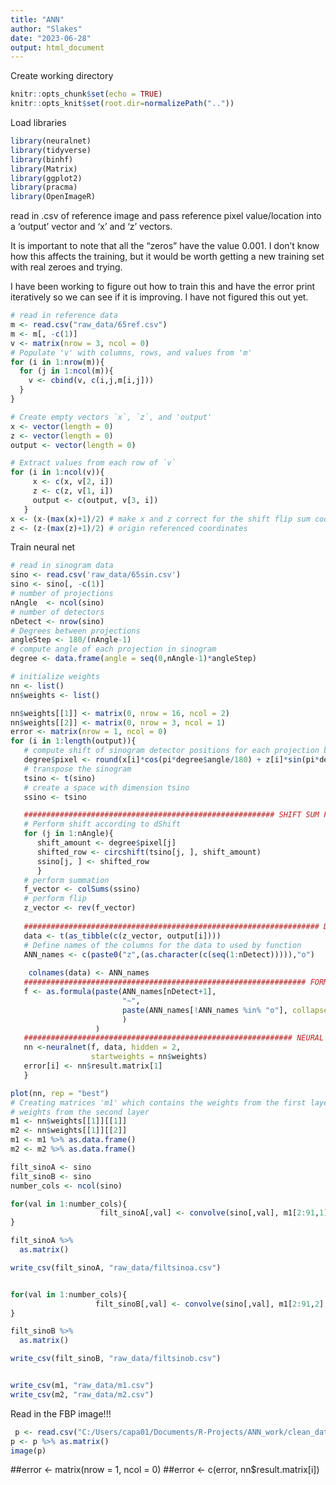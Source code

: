 ```yaml
---
title: "ANN"
author: "Slakes"
date: "2023-06-28"
output: html_document
---
```


Create working directory
```r
knitr::opts_chunk$set(echo = TRUE)
knitr::opts_knit$set(root.dir=normalizePath(".."))
```



Load libraries
```r
library(neuralnet)
library(tidyverse)
library(binhf)
library(Matrix)
library(ggplot2)
library(pracma)
library(OpenImageR)
```

read in .csv of reference image and pass reference pixel value/location into a 'output' vector and 'x' and 'z' vectors. 

It is important to note that all the "zeros" have the value 0.001. I don't know how this affects the training, but it would be worth getting a new training set with real zeroes and trying. 

I have been working to figure out how to train this and have the error print iteratively so we can see if it is improving. I have not figured this out yet.
```r
# read in reference data
m <- read.csv("raw_data/65ref.csv")
m <- m[, -c(1)]
v <- matrix(nrow = 3, ncol = 0)
# Populate 'v' with columns, rows, and values from 'm'
for (i in 1:nrow(m)){
  for (j in 1:ncol(m)){
    v <- cbind(v, c(i,j,m[i,j]))
  }
}

# Create empty vectors `x`, `z`, and 'output'
x <- vector(length = 0) 
z <- vector(length = 0)
output <- vector(length = 0)

# Extract values from each row of `v`
for (i in 1:ncol(v)){ 
     x <- c(x, v[2, i])
     z <- c(z, v[1, i])
     output <- c(output, v[3, i]) 
   }
x <- (x-(max(x)+1)/2) # make x and z correct for the shift flip sum code
z <- (z-(max(z)+1)/2) # origin referenced coordinates
```



Train neural net
```r
# read in sinogram data
sino <- read.csv('raw_data/65sin.csv')
sino <- sino[, -c(1)]
# number of projections
nAngle  <- ncol(sino)
# number of detectors
nDetect <- nrow(sino)
# Degrees between projections
angleStep <- 180/(nAngle-1) 
# compute angle of each projection in sinogram
degree <- data.frame(angle = seq(0,nAngle-1)*angleStep) 

# initialize weights
nn <- list()
nn$weights <- list()

nn$weights[[1]] <- matrix(0, nrow = 16, ncol = 2)
nn$weights[[2]] <- matrix(0, nrow = 3, ncol = 1)
error <- matrix(nrow = 1, ncol = 0)
for (i in 1:length(output)){
   # compute shift of sinogram detector positions for each projection based on current image pixel
   degree$pixel <- round(x[i]*cos(pi*degree$angle/180) + z[i]*sin(pi*degree$angle/180))
   # transpose the sinogram
   tsino <- t(sino)
   # create a space with dimension tsino
   ssino <- tsino   

   ######################################################## SHIFT SUM FLIP 
   # Perform shift according to dShift
   for (j in 1:nAngle){ 
      shift_amount <- degree$pixel[j]
      shifted_row <- circshift(tsino[j, ], shift_amount)
      ssino[j, ] <- shifted_row
      }
   # perform summation
   f_vector <- colSums(ssino) 
   # perform flip
   z_vector <- rev(f_vector)  
   
   ################################################################## DATA
   data <- t(as_tibble(c(z_vector, output[i])))
   # Define names of the columns for the data to used by function 
   ANN_names <- c(paste0("z",(as.character(c(seq(1:nDetect))))),"o") 
  
    colnames(data) <- ANN_names
   ############################################################### FORMULA
   f <- as.formula(paste(ANN_names[nDetect+1],
                         "~",
                         paste(ANN_names[!ANN_names %in% "o"], collapse = " + ")
                         )
                   ) 
   ############################################################ NEURAL NET
   nn <-neuralnet(f, data, hidden = 2,
                  startweights = nn$weights)
   error[i] <- nn$result.matrix[1]
   }

plot(nn, rep = "best")
# Creating matrices 'm1' which contains the weights from the first layer and 'm2' which contains the
# weights from the second layer
m1 <- nn$weights[[1]][[1]]
m2 <- nn$weights[[1]][[2]]
m1 <- m1 %>% as.data.frame()
m2 <- m2 %>% as.data.frame()
```

```r
filt_sinoA <- sino
filt_sinoB <- sino
number_cols <- ncol(sino)

for(val in 1:number_cols){
                    filt_sinoA[,val] <- convolve(sino[,val], m1[2:91,1], type ="circular")
}

filt_sinoA %>% 
  as.matrix()

write_csv(filt_sinoA, "raw_data/filtsinoa.csv")


for(val in 1:number_cols){
                   filt_sinoB[,val] <- convolve(sino[,val], m1[2:91,2], type ="circular")
}

filt_sinoB %>% 
  as.matrix()

write_csv(filt_sinoB, "raw_data/filtsinob.csv")


write_csv(m1, "raw_data/m1.csv")
write_csv(m2, "raw_data/m2.csv")


```


Read in the FBP image!!!

```r
 p <- read.csv("C:/Users/capa01/Documents/R-Projects/ANN_work/clean_data/FBP1.csv")
p <- p %>% as.matrix()
image(p)
```


##error <- matrix(nrow = 1, ncol = 0)
##error <- c(error, nn$result.matrix[i])
